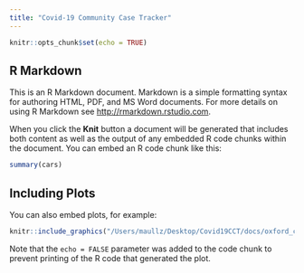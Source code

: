 ```yaml
---
title: "Covid-19 Community Case Tracker"
---
```


```r
knitr::opts_chunk$set(echo = TRUE)
```

## R Markdown

This is an R Markdown document. Markdown is a simple formatting syntax for authoring HTML, PDF, and MS Word documents. For more details on using R Markdown see <http://rmarkdown.rstudio.com>.

When you click the **Knit** button a document will be generated that includes both content as well as the output of any embedded R code chunks within the document. You can embed an R code chunk like this:

```r
summary(cars)
```

## Including Plots

You can also embed plots, for example:

```r
knitr::include_graphics("/Users/maullz/Desktop/Covid19CCT/docs/oxford_cases.pdf")
```

Note that the `echo = FALSE` parameter was added to the code chunk to prevent printing of the R code that generated the plot.

